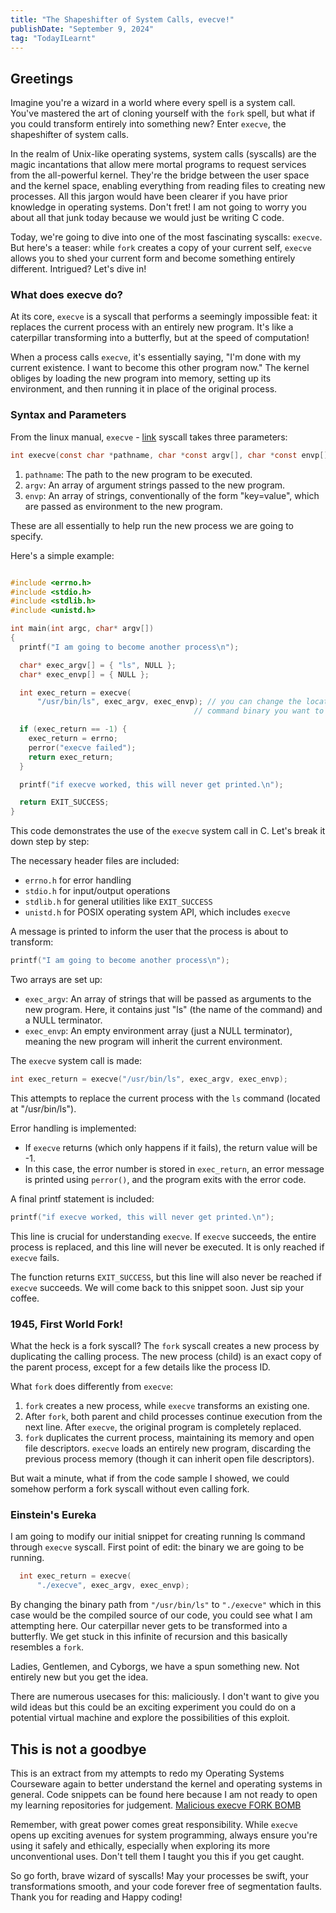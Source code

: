 ```yaml
---
title: "The Shapeshifter of System Calls, evecve!"
publishDate: "September 9, 2024"
tag: "TodayILearnt"
---
```


## Greetings

Imagine you're a wizard in a world where every spell is a system call. You've mastered the art of cloning yourself with the `fork` spell, but what if you could transform entirely into something new? Enter `execve`, the shapeshifter of system calls.

In the realm of Unix-like operating systems, system calls (syscalls) are the magic incantations that allow mere mortal programs to request services from the all-powerful kernel. They're the bridge between the user space and the kernel space, enabling everything from reading files to creating new processes. All this jargon would have been clearer if you have prior knowledge in operating systems. Don't fret! I am not going to worry you about all that junk today because we would just be writing C code.

Today, we're going to dive into one of the most fascinating syscalls: `execve`. But here's a teaser: while `fork` creates a copy of your current self, `execve` allows you to shed your current form and become something entirely different. Intrigued? Let's dive in!


### What does execve do?

At its core, `execve` is a syscall that performs a seemingly impossible feat: it replaces the current process with an entirely new program. It's like a caterpillar transforming into a butterfly, but at the speed of computation!

When a process calls `execve`, it's essentially saying, "I'm done with my current existence. I want to become this other program now." The kernel obliges by loading the new program into memory, setting up its environment, and then running it in place of the original process.

### Syntax and Parameters

From the linux manual, `execve` - [link](https://man7.org/linux/man-pages/man2/execve.2.html) syscall takes three parameters:

```c
int execve(const char *pathname, char *const argv[], char *const envp[]);
```

1. `pathname`: The path to the new program to be executed.
2. `argv`: An array of argument strings passed to the new program.
3. `envp`: An array of strings, conventionally of the form "key=value", which are passed as environment to the new program.

These are all essentially to help run the new process we are going to specify.

Here's a simple example:

```c

#include <errno.h>
#include <stdio.h>
#include <stdlib.h>
#include <unistd.h>

int main(int argc, char* argv[])
{
  printf("I am going to become another process\n");

  char* exec_argv[] = { "ls", NULL };
  char* exec_envp[] = { NULL };

  int exec_return = execve(
      "/usr/bin/ls", exec_argv, exec_envp); // you can change the location of the
                                         // command binary you want to run

  if (exec_return == -1) {
    exec_return = errno;
    perror("execve failed");
    return exec_return;
  }

  printf("if execve worked, this will never get printed.\n");

  return EXIT_SUCCESS;
}
```

This code demonstrates the use of the `execve` system call in C. Let's break it down step by step:

The necessary header files are included:
   - `errno.h` for error handling
   - `stdio.h` for input/output operations
   - `stdlib.h` for general utilities like `EXIT_SUCCESS`
   - `unistd.h` for POSIX operating system API, which includes `execve`

A message is printed to inform the user that the process is about to transform:
   ```c
   printf("I am going to become another process\n");
   ```

Two arrays are set up:
   - `exec_argv`: An array of strings that will be passed as arguments to the new program. Here, it contains just "ls" (the name of the command) and a NULL terminator.
   - `exec_envp`: An empty environment array (just a NULL terminator), meaning the new program will inherit the current environment.

The `execve` system call is made:
   ```c
   int exec_return = execve("/usr/bin/ls", exec_argv, exec_envp);
   ```
   This attempts to replace the current process with the `ls` command (located at "/usr/bin/ls").

Error handling is implemented:
   - If `execve` returns (which only happens if it fails), the return value will be -1.
   - In this case, the error number is stored in `exec_return`, an error message is printed using `perror()`, and the program exits with the error code.

A final printf statement is included:
   ```c
   printf("if execve worked, this will never get printed.\n");
   ```
   This line is crucial for understanding `execve`. If `execve` succeeds, the entire process is replaced, and this line will never be executed. It is  only reached if `execve` fails.

The function returns `EXIT_SUCCESS`, but this line will also never be reached if `execve` succeeds. We will come back to this snippet soon. Just sip your coffee.

### 1945, First World Fork!

What the heck is a fork syscall? The `fork` syscall creates a new process by duplicating the calling process. The new process (child) is an exact copy of the parent process, except for a few details like the process ID.


What `fork` does differently from `execve`:
1. `fork` creates a new process, while `execve` transforms an existing one.
2. After `fork`, both parent and child processes continue execution from the next line. After `execve`, the original program is completely replaced.
3. `fork` duplicates the current process, maintaining its memory and open file descriptors. `execve` loads an entirely new program, discarding the previous process memory (though it can inherit open file descriptors).

But wait a minute, what if from the code sample I showed, we could somehow perform a fork syscall without even calling fork.

### Einstein's Eureka

I am going to modify our initial snippet for creating running ls command through `execve` syscall. First point of edit: the binary we are going to be running.

```c
  int exec_return = execve(
      "./execve", exec_argv, exec_envp);
```

By changing the binary path from `"/usr/bin/ls"` to `"./execve"` which in this case would be the compiled source of our code, you could see what I am attempting here. Our caterpillar never gets to be transformed into a butterfly. We get stuck in this infinite of recursion and this basically resembles a `fork`.

Ladies, Gentlemen, and Cyborgs, we have a spun something new. Not entirely new but you get the idea.

There are numerous usecases for this: maliciously. I don't want to give you wild ideas but this could be an exciting experiment you could do on a potential virtual machine and explore the possibilities of this exploit.

## This is not a goodbye

This is an extract from my attempts to redo my Operating Systems Courseware again to better understand the kernel and operating systems in general. Code snippets can be found here because I am not ready to open my learning repositories for judgement. [Malicious execve FORK BOMB](https://gist.github.com/blackprince001/ed4e54fb3732248a25d9e0279909ce0d)

Remember, with great power comes great responsibility. While `execve` opens up exciting avenues for system programming, always ensure you're using it safely and ethically, especially when exploring its more unconventional uses. Don't tell them I taught you this if you get caught.

So go forth, brave wizard of syscalls! May your processes be swift, your transformations smooth, and your code forever free of segmentation faults. Thank you for reading and Happy coding!
